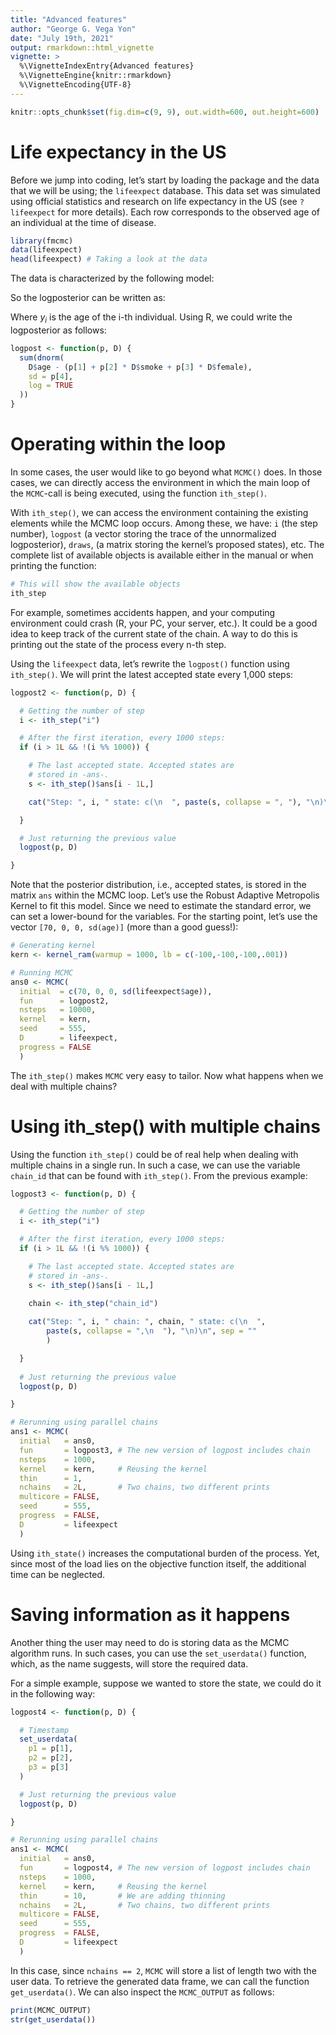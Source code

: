 ```yaml
---
title: "Advanced features"
author: "George G. Vega Yon"
date: "July 19th, 2021"
output: rmarkdown::html_vignette
vignette: >
  %\VignetteIndexEntry{Advanced features}
  %\VignetteEngine{knitr::rmarkdown}
  %\VignetteEncoding{UTF-8}
---
```


```r
knitr::opts_chunk$set(fig.dim=c(9, 9), out.width=600, out.height=600)
```

# Life expectancy in the US

Before we jump into coding, let's start by loading the package and
the data that we will be using; the `lifeexpect` database.
This data set was simulated using official statistics and research on life expectancy
in the US (see `?lifeexpect` for more details). Each row corresponds to the
observed age of an individual at the time of disease.

```r
library(fmcmc)
data(lifeexpect)
head(lifeexpect) # Taking a look at the data
```

The data is characterized by the following model:

\begin{equation*}
y_i \sim \mbox{N}\left(\theta_0 + \theta_{smk}smoke_i + \theta_{fem}female_i, \sigma^2\right)
\end{equation*}

So the logposterior can be written as:

\begin{equation*}
\sum_i \log\phi\left(\frac{y_i - (\theta_0 + \theta_{smk}smoke_i + \theta_{fem}female_i)}{\sigma}\right)
\end{equation*}

Where $y_i$ is the age of the i-th individual. Using R, we could write the
logposterior as follows:

```r
logpost <- function(p, D) {
  sum(dnorm(
    D$age - (p[1] + p[2] * D$smoke + p[3] * D$female),
    sd = p[4],
    log = TRUE
  ))
}
```


# Operating within the loop

In some cases, the user would like to go beyond what `MCMC()` does. In those cases,
we can directly access the environment in which the main loop of the `MCMC`-call
is being executed, using the function `ith_step()`.

With `ith_step()`, we can access the environment containing the existing elements
while the MCMC loop occurs. Among these, we have: `i` (the step number),
`logpost` (a vector storing the trace of the unnormalized logposterior), `draws`,
(a matrix storing the kernel's proposed states), etc. The complete list of available
objects is available either in the manual or when printing the function:

```r
# This will show the available objects
ith_step
```

For example, sometimes accidents happen, and your computing environment could
crash (R, your PC, your server, etc.). It could be a good idea to keep track
of the current state of the chain. A way to do this is printing out the state
of the process every n-th step. 

Using the `lifeexpect` data, let's rewrite the `logpost()` function using 
`ith_step()`. We will print the latest accepted state every 1,000 steps:

```r
logpost2 <- function(p, D) {

  # Getting the number of step
  i <- ith_step("i")

  # After the first iteration, every 1000 steps:
  if (i > 1L && !(i %% 1000)) {

    # The last accepted state. Accepted states are
    # stored in -ans-.
    s <- ith_step()$ans[i - 1L,]

    cat("Step: ", i, " state: c(\n  ", paste(s, collapse = ", "), "\n)\n", sep = "")

  }

  # Just returning the previous value
  logpost(p, D)

}
```

Note that the posterior distribution, i.e., accepted states, is stored in the matrix
`ans` within the MCMC loop. Let's use the Robust Adaptive Metropolis Kernel to fit this model.
Since we need to estimate the standard error, we can set a lower-bound for the variables.
For the starting point, let's use the vector `[70, 0, 0, sd(age)]` (more than a good
guess!):

```r
# Generating kernel
kern <- kernel_ram(warmup = 1000, lb = c(-100,-100,-100,.001))

# Running MCMC
ans0 <- MCMC(
  initial  = c(70, 0, 0, sd(lifeexpect$age)),
  fun      = logpost2, 
  nsteps   = 10000,    
  kernel   = kern, 
  seed     = 555,
  D        = lifeexpect,
  progress = FALSE
  )

```

The `ith_step()` makes `MCMC` very easy to tailor. Now what happens when we deal
with multiple chains?

# Using ith_step() with multiple chains

Using the function `ith_step()` could be of real help when dealing with multiple
chains in a single run. In such a case, we can use the variable `chain_id` that
can be found with `ith_step()`. From the previous example:

```r
logpost3 <- function(p, D) {

  # Getting the number of step
  i <- ith_step("i")

  # After the first iteration, every 1000 steps:
  if (i > 1L && !(i %% 1000)) {

    # The last accepted state. Accepted states are
    # stored in -ans-.
    s <- ith_step()$ans[i - 1L,]
    
    chain <- ith_step("chain_id")

    cat("Step: ", i, " chain: ", chain, " state: c(\n  ",
        paste(s, collapse = ",\n  "), "\n)\n", sep = ""
        )

  }
  
  # Just returning the previous value
  logpost(p, D)

}

# Rerunning using parallel chains
ans1 <- MCMC(
  initial   = ans0,
  fun       = logpost3, # The new version of logpost includes chain
  nsteps    = 1000,    
  kernel    = kern,     # Reusing the kernel
  thin      = 1,       
  nchains   = 2L,       # Two chains, two different prints     
  multicore = FALSE,
  seed      = 555,
  progress  = FALSE,
  D         = lifeexpect
  )
```

Using `ith_state()` increases the computational burden of the process. Yet,
since most of the load lies on the objective function itself, the additional
time can be neglected.

# Saving information as it happens

Another thing the user may need to do is storing data as the MCMC algorithm runs.
In such cases, you can use the `set_userdata()` function, which, as the name suggests,
will store the required data.

For a simple example, suppose we wanted to store the state, we could do it in the
following way:

```r
logpost4 <- function(p, D) {

  # Timestamp
  set_userdata(
    p1 = p[1],
    p2 = p[2],
    p3 = p[3]
  )

  # Just returning the previous value
  logpost(p, D)

}

# Rerunning using parallel chains
ans1 <- MCMC(
  initial   = ans0,
  fun       = logpost4, # The new version of logpost includes chain
  nsteps    = 1000,    
  kernel    = kern,     # Reusing the kernel
  thin      = 10,       # We are adding thinning
  nchains   = 2L,       # Two chains, two different prints     
  multicore = FALSE,
  seed      = 555,
  progress  = FALSE,
  D         = lifeexpect
  )
```

In this case, since `nchains == 2`, `MCMC` will store a list of length two
with the user data. To retrieve the generated data frame, we can call the function
`get_userdata()`. We can also inspect the `MCMC_OUTPUT` as follows:

```r
print(MCMC_OUTPUT)
str(get_userdata())
```


